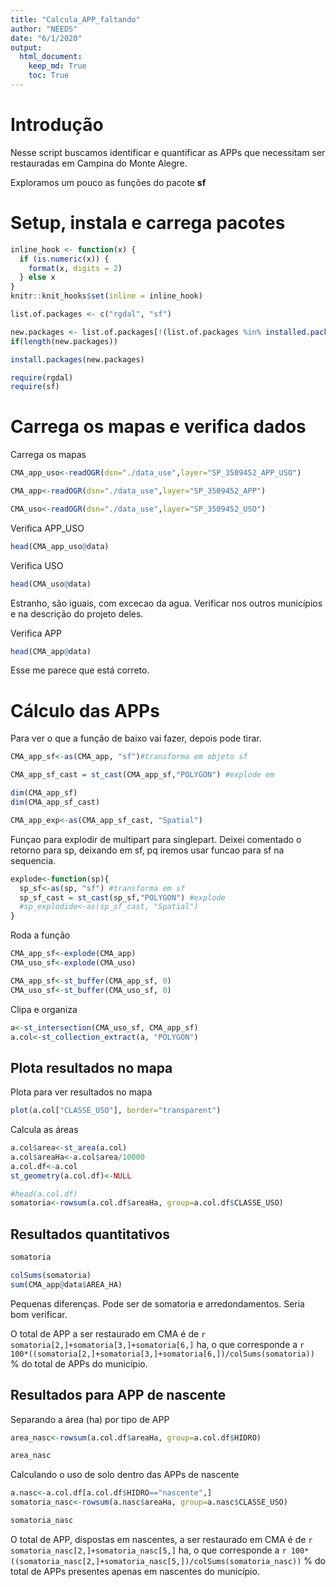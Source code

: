 ```yaml
---
title: "Calcula_APP_faltando"
author: "NEEDS"
date: "6/1/2020"
output: 
  html_document:
    keep_md: True
    toc: True
---
```


# Introdução

Nesse script buscamos identificar e quantificar as APPs que necessitam ser restauradas em Campina do Monte Alegre.

Exploramos um pouco as funções do pacote **sf**

# Setup, instala e carrega pacotes

```r
inline_hook <- function(x) {
  if (is.numeric(x)) {
    format(x, digits = 2)
  } else x
}
knitr::knit_hooks$set(inline = inline_hook)
```

```r
list.of.packages <- c("rgdal", "sf")

new.packages <- list.of.packages[!(list.of.packages %in% installed.packages()[,"Package"])]
if(length(new.packages)) 

install.packages(new.packages)
```

```r
require(rgdal)
require(sf)
```

# Carrega os mapas e verifica dados

Carrega os mapas
```r
CMA_app_uso<-readOGR(dsn="./data_use",layer="SP_3509452_APP_USO")

CMA_app<-readOGR(dsn="./data_use",layer="SP_3509452_APP")

CMA_uso<-readOGR(dsn="./data_use",layer="SP_3509452_USO")
```

Verifica APP_USO
```r
head(CMA_app_uso@data)
```

Verifica USO
```r
head(CMA_uso@data)
```

Estranho, são iguais, com excecao da agua. Verificar nos outros municípios e na descrição do projeto deles.

Verifica APP
```r
head(CMA_app@data)
```

Esse me parece que está correto.

# Cálculo das APPs

Para ver o que a função de baixo vai fazer, depois pode tirar.
```r
CMA_app_sf<-as(CMA_app, "sf")#transforma em objeto sf

CMA_app_sf_cast = st_cast(CMA_app_sf,"POLYGON") #explode em 

dim(CMA_app_sf)
dim(CMA_app_sf_cast)

CMA_app_exp<-as(CMA_app_sf_cast, "Spatial")
```

Funçao para explodir de multipart para singlepart. Deixei comentado o retorno para sp, deixando em sf, pq iremos usar funcao para sf na sequencia.
```r
explode<-function(sp){
  sp_sf<-as(sp, "sf") #transforma em sf
  sp_sf_cast = st_cast(sp_sf,"POLYGON") #explode 
  #sp_explodido<-as(sp_sf_cast, "Spatial")
}
```

Roda a função
```r
CMA_app_sf<-explode(CMA_app)
CMA_uso_sf<-explode(CMA_uso)

CMA_app_sf<-st_buffer(CMA_app_sf, 0)
CMA_uso_sf<-st_buffer(CMA_uso_sf, 0)
```

Clipa e organiza
```r
a<-st_intersection(CMA_uso_sf, CMA_app_sf)
a.col<-st_collection_extract(a, "POLYGON")
```

## Plota resultados no mapa
Plota para ver resultados no mapa
```r
plot(a.col["CLASSE_USO"], border="transparent")
```

Calcula as áreas
```r
a.col$area<-st_area(a.col)
a.col$areaHa<-a.col$area/10000
a.col.df<-a.col
st_geometry(a.col.df)<-NULL

#head(a.col.df)
somatoria<-rowsum(a.col.df$areaHa, group=a.col.df$CLASSE_USO)

```

## Resultados quantitativos
```r
somatoria
```

```r
colSums(somatoria)
sum(CMA_app@data$AREA_HA)
```

Pequenas diferenças. Pode ser de somatoria e arredondamentos. Seria bom verificar.

O total de APP a ser restaurado em CMA é de `r somatoria[2,]+somatoria[3,]+somatoria[6,]` ha, o que corresponde a `r 100*((somatoria[2,]+somatoria[3,]+somatoria[6,])/colSums(somatoria))` % do total de APPs do município.

## Resultados para APP de nascente

Separando a área (ha) por tipo de APP
```r
area_nasc<-rowsum(a.col.df$areaHa, group=a.col.df$HIDRO)
```

```r
area_nasc
```

Calculando o uso de solo dentro das APPs de nascente
```r
a.nasc<-a.col.df[a.col.df$HIDRO=="nascente",]
somatoria_nasc<-rowsum(a.nasc$areaHa, group=a.nasc$CLASSE_USO)
```

```r
somatoria_nasc
```

O total de APP, dispostas em nascentes, a ser restaurado em CMA é de `r somatoria_nasc[2,]+somatoria_nasc[5,]` ha, o que corresponde a `r 100*((somatoria_nasc[2,]+somatoria_nasc[5,])/colSums(somatoria_nasc))` % do total de APPs presentes apenas em nascentes do município.